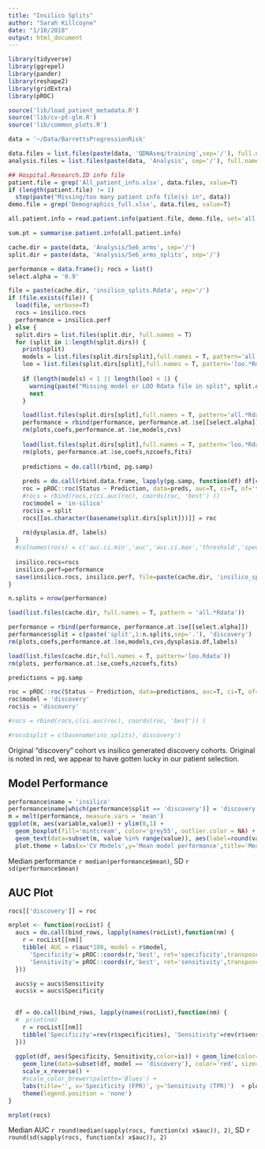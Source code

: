 ```yaml
---
title: "Insilico Splits"
author: "Sarah Killcoyne"
date: "1/10/2018"
output: html_document
---
```


```r
library(tidyverse)
library(ggrepel)
library(pander)
library(reshape2)
library(gridExtra)
library(pROC)

source('lib/load_patient_metadata.R')
source('lib/cv-pt-glm.R')
source('lib/common_plots.R')

data = '~/Data/BarrettsProgressionRisk'

data.files = list.files(paste(data, 'QDNAseq/training',sep='/'), full.names=T)
analysis.files = list.files(paste(data, 'Analysis', sep='/'), full.names=T)

## Hospital.Research.ID info file
patient.file = grep('All_patient_info.xlsx', data.files, value=T)
if (length(patient.file) != 1)
  stop(paste("Missing/too many patient info file(s) in", data))
demo.file = grep('Demographics_full.xlsx', data.files, value=T)

all.patient.info = read.patient.info(patient.file, demo.file, set='all')$info

sum.pt = summarise.patient.info(all.patient.info)

cache.dir = paste(data, 'Analysis/5e6_arms', sep='/')
split.dir = paste(data, 'Analysis/5e6_arms_splits', sep='/')

performance = data.frame(); rocs = list()
select.alpha = '0.9'

file = paste(cache.dir, 'insilico_splits.Rdata', sep='/')
if (file.exists(file)) {
  load(file, verbose=T)
  rocs = insilico.rocs
  performance = insilico.perf
} else {
  split.dirs = list.files(split.dir, full.names = T)
  for (split in 1:length(split.dirs)) {
    print(split)  
    models = list.files(split.dirs[split],full.names = T, pattern='all.*Rdata')
    loo = list.files(split.dirs[split],full.names = T, pattern='loo.*Rdata')
    
    if (length(models) < 1 || length(loo) < 1) {
      warning(paste("Missing model or LOO Rdata file in split", split.dirs[split]))
      next
    }

    load(list.files(split.dirs[split],full.names = T, pattern='all.*Rdata'), verbose=T)
    performance = rbind(performance, performance.at.1se[[select.alpha]])
    rm(plots,coefs,performance.at.1se,models,cvs)
    
    load(list.files(split.dirs[split],full.names = T, pattern='loo.*Rdata'), verbose=T)
    rm(plots, performance.at.1se,coefs,nzcoefs,fits)
  
    predictions = do.call(rbind, pg.samp)
  
    preds = do.call(rbind.data.frame, lapply(pg.samp, function(df) df[c('Status','Prediction')]))
    roc = pROC::roc(Status ~ Prediction, data=preds, auc=T, ci=T, of='thresholds')
    #rocs = rbind(rocs,c(ci.auc(roc), coords(roc, 'best') ))
    roc$model = 'in-silico'
    roc$is = split
    rocs[[as.character(basename(split.dirs[split]))]] = roc
  
    rm(dysplasia.df, labels)
  }
  #colnames(rocs) = c('auc.ci.min','auc','auc.ci.max','threshold','specificity','sensitivity')
  
  insilico.rocs=rocs
  insilico.perf=performance
  save(insilico.rocs, insilico.perf, file=paste(cache.dir, 'insilico_splits.Rdata', sep='/'))
}

n.splits = nrow(performance)

load(list.files(cache.dir, full.names = T, pattern = 'all.*Rdata'))

performance = rbind(performance, performance.at.1se[[select.alpha]])
performance$split = c(paste('split',1:n.splits,sep='.'), 'discovery')
rm(plots,coefs,performance.at.1se,models,cvs,dysplasia.df,labels)

load(list.files(cache.dir,full.names = T, pattern='loo.Rdata'))
rm(plots, performance.at.1se,coefs,nzcoefs,fits)

predictions = pg.samp

roc = pROC::roc(Status ~ Prediction, data=predictions, auc=T, ci=T, of='thresholds', transpose = T)
roc$model = 'discovery'
roc$is = 'discovery'

#rocs = rbind(rocs,c(ci.auc(roc), coords(roc, 'best')) )

#rocs$split = c(basename(ins_splits),'discovery')

```


Original "discovery" cohort vs insilico generated discovery cohorts.  Original is noted in red, we appear to have gotten lucky in our patient selection. 


## Model Performance

```r
performance$name = 'insilico'
performance$name[which(performance$split == 'discovery')] = 'discovery'
m = melt(performance, measure.vars = 'mean')
ggplot(m, aes(variable,value)) + ylim(0,1) +
  geom_boxplot(fill='mintcream', color='grey55', outlier.color = NA) + geom_jitter(width=0.2, aes(color=name), size=1.5) + 
  geom_text(data=subset(m, value %in% range(value)), aes(label=round(value,2)), vjust=0.02, hjust=0.2) +
  plot.theme + labs(x='CV Models',y='Mean model performance',title='Mean performance for CV model', subtitle='20 insilico 20:69 splits')
```

Median performance `r median(performance$mean)`, SD `r sd(performance$mean)`

## AUC Plot


```r
rocs[['discovery']] = roc

mrplot <- function(rocList) {
  aucs = do.call(bind_rows, lapply(names(rocList),function(nm) { 
    r = rocList[[nm]]
    tibble( AUC = r$auc*100, model = r$model, 
      'Specificity'= pROC::coords(r,'best', ret='specificity',transpose=T)[1],
      'Sensitivity'= pROC::coords(r,'best', ret='sensitivity',transpose=T)[1] )
  }))

  aucs$y = aucs$Sensitivity
  aucs$x = aucs$Specificity

  
  df = do.call(bind_rows, lapply(names(rocList),function(nm) { 
  #  print(nm)
    r = rocList[[nm]]
    tibble('Specificity'=rev(r$specificities), 'Sensitivity'=rev(r$sensitivities),'model'=r$model, 'is'=as.character(r$is) )
  }))
  
  ggplot(df, aes(Specificity, Sensitivity,color=is)) + geom_line(color='lightblue') + 
    geom_line(data=subset(df, model == 'discovery'), color='red', size=1) +
    scale_x_reverse() +
    #scale_color_brewer(palette='Blues') +
    labs(title='', x='Specificity (FPR)', y='Sensitivity (TPR)')  + plot.theme +
    theme(legend.position = 'none')
}

mrplot(rocs)

```
Median AUC `r round(median(sapply(rocs, function(x) x$auc)), 2)`, SD `r round(sd(sapply(rocs, function(x) x$auc)), 2)`


